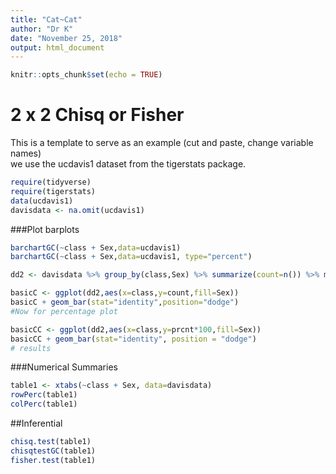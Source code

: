 ```yaml
---
title: "Cat~Cat"
author: "Dr K"
date: "November 25, 2018"
output: html_document
---
```



```r
knitr::opts_chunk$set(echo = TRUE)
```

# 2 x 2  Chisq or Fisher

This is a template to serve as an example (cut and paste, change variable names)  
we use the ucdavis1 dataset from the tigerstats package.

```r
require(tidyverse)
require(tigerstats)
data(ucdavis1)
davisdata <- na.omit(ucdavis1)
```


###Plot barplots

```r
barchartGC(~class + Sex,data=ucdavis1)
barchartGC(~class + Sex,data=ucdavis1, type="percent")

```
```r
dd2 <- davisdata %>% group_by(class,Sex) %>% summarize(count=n()) %>% mutate(prcnt=count/sum(count))

basicC <- ggplot(dd2,aes(x=class,y=count,fill=Sex))
basicC + geom_bar(stat="identity",position="dodge")
#Now for percentage plot

basicCC <- ggplot(dd2,aes(x=class,y=prcnt*100,fill=Sex)) 
basicCC + geom_bar(stat="identity", position = "dodge")
# results
```
  
###Numerical Summaries  

```r
table1 <- xtabs(~class + Sex, data=davisdata)
rowPerc(table1)
colPerc(table1)
```
##Inferential  

```r
chisq.test(table1)
chisqtestGC(table1)
fisher.test(table1)
```

